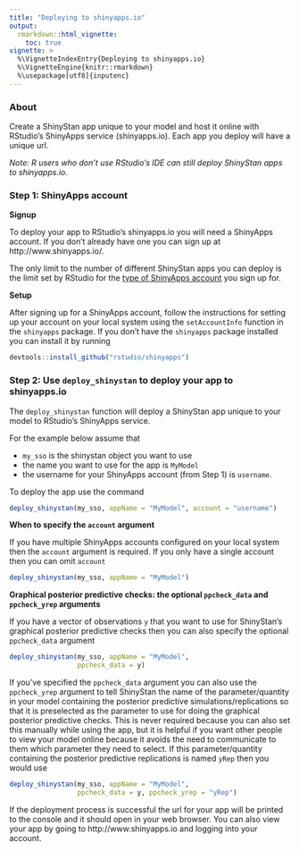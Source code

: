 ```yaml
---
title: "Deploying to shinyapps.io"
output: 
  rmarkdown::html_vignette:
    toc: true    
vignette: >
  %\VignetteIndexEntry{Deploying to shinyapps.io}
  %\VignetteEngine{knitr::rmarkdown}
  %\usepackage[utf8]{inputenc}
---
```


### About

Create a ShinyStan app unique to your model and host it online with RStudio's ShinyApps service (shinyapps.io). Each app you deploy will have a unique url.  

*Note: R users who don't use RStudio's IDE can still deploy ShinyStan apps to shinyapps.io.* 

### Step 1: ShinyApps account

**Signup**

To deploy your app to RStudio's shinyapps.io you will need a ShinyApps account. If you don't already have one you can sign up at http://www.shinyapps.io/. 

The only limit to the number of different ShinyStan apps you can deploy is the limit set by RStudio for the [type of ShinyApps account](https://www.shinyapps.io/#pricing) you sign up for.

**Setup**

After signing up for a ShinyApps account, follow the instructions for setting up your account on your local system using the `setAccountInfo` function in the `shinyapps` package. If you don't have the `shinyapps` package installed you can install it by running 

```r
devtools::install_github("rstudio/shinyapps")
```


### Step 2: Use `deploy_shinystan` to deploy your app to shinyapps.io

The `deploy_shinystan` function will deploy a ShinyStan app unique to your model to RStudio's ShinyApps service.

For the example below assume that 

- `my_sso` is the shinystan object you want to use
- the name you want to use for the app is `MyModel` 
- the username for your ShinyApps account (from Step 1) is `username`.

To deploy the app use the command

```r
deploy_shinystan(my_sso, appName = "MyModel", account = "username")
```


**When to specify the `account` argument**

If you have multiple ShinyApps accounts configured on your local system then the `account` argument is required. If you only have a single account then you can omit `account`

```r
deploy_shinystan(my_sso, appName = "MyModel")
```

**Graphical posterior predictive checks: the optional `ppcheck_data` and `ppcheck_yrep` arguments**

If you have a vector of observations `y` that you want to use for ShinyStan's graphical posterior predictive checks then you can also specify the optional `ppcheck_data` argument

```r
deploy_shinystan(my_sso, appName = "MyModel", 
                 ppcheck_data = y)
```

If you've specified the `ppcheck_data` argument you can also use the `ppcheck_yrep` argument to tell ShinyStan the name of the parameter/quantity in your model containing the posterior predictive simulations/replications so that it is preselected as the parameter to use for doing the graphical posterior predictive checks. This is never required because you can also set this manually while using the app, but it is helpful if you want other people to view your model online because it avoids the need to communicate to them which parameter they need to select. If this parameter/quantity containing the posterior predictive replications is named `yRep` then you would use

```r
deploy_shinystan(my_sso, appName = "MyModel", 
                 ppcheck_data = y, ppcheck_yrep = "yRep")
```


If the deployment process is successful the url for your app will be printed to the console and it should open in your web browser. You can also view your app by going to http://www.shinyapps.io and logging into your account.


